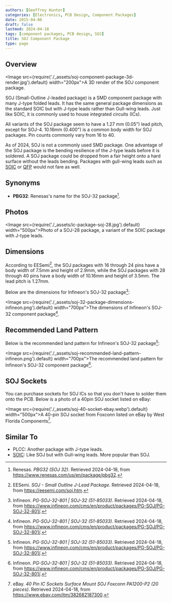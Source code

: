```yaml
---
authors: [Geoffrey Hunter]
categories: [Electronics, PCB Design, Component Packages]
date: 2015-04-06
draft: false
lastmod: 2024-04-18
tags: [component packages, PCB design, SOJ]
title: SOJ Component Package
type: page
---
```


## Overview

<Image src={require('./_assets/soj-component-package-3d-render.jpg').default} width="200px">A 3D render of the SOJ component package.</Image>

SOJ (Small-Outline J-leaded package) is a SMD component package with many J-type folded leads. It has the same general package dimensions as the standard SOIC but with J-type leads rather than Gull-wing leads. Just like SOIC, it is commonly used to house integrated circuits (ICs).

All variants of the SOJ package seem to have a 1.27 mm (0.05") lead pitch, except for SOJ-4. 10.16mm (0.400") is a common body width for SOJ packages. Pin counts commonly vary from 16 to 40.

As of 2024, SOJ is not a commonly used SMD package. One advantage of the SOJ package is the bending resilience of the J-type leads before it is soldered. A SOJ package could be dropped from a fair height onto a hard surface without the leads bending. Packages with gull-wing leads such as [SOIC](/pcb-design/component-packages/soic-component-package/) or [QFP](/pcb-design/component-packages/qfp-component-package/) would not fare as well.

## Synonyms

* **PBG32**: Renesas's name for the SOJ-32 package[^renesas-pbg32-soj-32].

## Photos

<Image src={require('./_assets/ic-package-soj-28.jpg').default} width="500px">Photo of a SOJ-28 package, a variant of the SOIC package with J-type leads.</Image>

## Dimensions

According to EESemi[^eesemi-soj], the SOJ packages with 16 through 24 pins have a body width of 7.5mm and height of 2.9mm, while the SOJ packages with 28 through 40 pins have a body width of 10.16mm and height of 3.5mm. The lead pitch is 1.27mm.

Below are the dimensions for Infineon's SOJ-32 package[^infineon-soj-32]:

<Image src={require('./_assets/soj-32-package-dimensions-infineon.png').default} width="700px">The dimensions of Infineon's SOJ-32 component package[^infineon-soj-32].</Image>

## Recommended Land Pattern

Below is the recommended land pattern for Infineon's SOJ-32 package[^infineon-soj-32]:

<Image src={require('./_assets/soj-recommended-land-pattern-infineon.png').default} width="700px">The recommended land pattern for Infineon's SOJ-32 component package[^infineon-soj-32].</Image>

## SOJ Sockets

You can purchase sockets for SOJ ICs so that you don't have to solder them onto the PCB. Below is a photo of a 40pin SOJ socket listed on eBay:

<Image src={require('./_assets/soj-40-socket-ebay.webp').default} width="500px">A 40-pin SOJ socket from Foxconn listed on eBay by West Florida Components[^soj-40-socket-ebay].</Image>

## Similar To

* PLCC: Another package with J-type leads.
* [SOIC](/pcb-design/component-packages/soic-component-package/): Like SOJ but with Gull-wing leads. More popular than SOJ.

[^renesas-pbg32-soj-32]: Renesas. _PBG32 (SOJ 32)_. Retrieved 2024-04-18, from https://www.renesas.com/us/en/package/pbg32.
[^eesemi-soj]: EESemi. _SOJ - Small Outline J-Lead Package_. Retrieved 2024-04-18, from https://eesemi.com/soj.htm.
[^infineon-soj-32]: Infineon. _PG-SOJ-32-801 | SOJ-32 (51-85033)_. Retrieved 2024-04-18, from https://www.infineon.com/cms/en/product/packages/PG-SOJ/PG-SOJ-32-801/.
[^soj-40-socket-ebay]: eBay. _40 Pin IC Sockets Surface Mount SOJ Foxconn PA1200-P2 (20 pieces)_. Retrieved 2024-04-18, from https://www.ebay.com/itm/382682187300.
